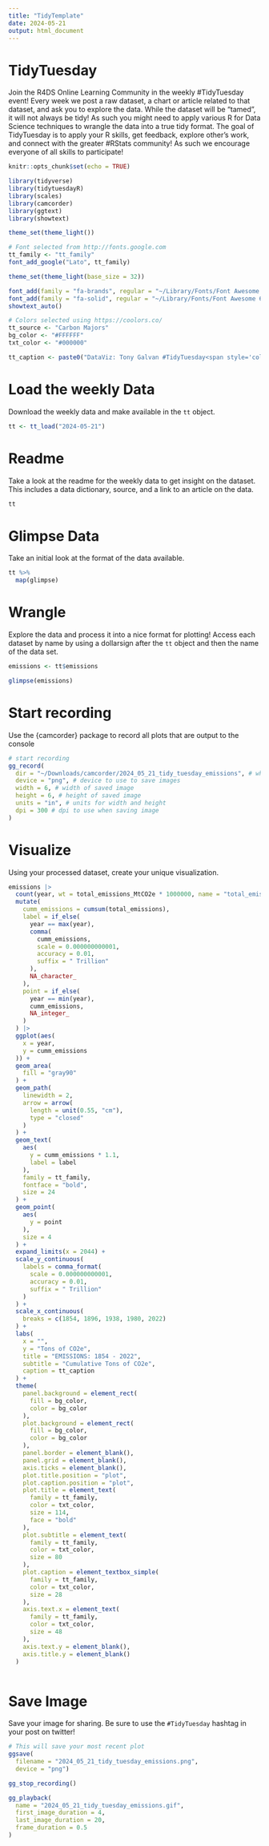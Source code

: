 ```yaml
---
title: "TidyTemplate"
date: 2024-05-21
output: html_document
---
```


# TidyTuesday

Join the R4DS Online Learning Community in the weekly #TidyTuesday event!
Every week we post a raw dataset, a chart or article related to that dataset, and ask you to explore the data.
While the dataset will be “tamed”, it will not always be tidy! As such you might need to apply various R for Data Science techniques to wrangle the data into a true tidy format.
The goal of TidyTuesday is to apply your R skills, get feedback, explore other’s work, and connect with the greater #RStats community!
As such we encourage everyone of all skills to participate!

```r

knitr::opts_chunk$set(echo = TRUE)

library(tidyverse)
library(tidytuesdayR)
library(scales)
library(camcorder)
library(ggtext)
library(showtext)

theme_set(theme_light())

# Font selected from http://fonts.google.com
tt_family <- "tt_family"
font_add_google("Lato", tt_family)

theme_set(theme_light(base_size = 32))

font_add(family = "fa-brands", regular = "~/Library/Fonts/Font Awesome 6 Brands-Regular-400.otf")
font_add(family = "fa-solid", regular = "~/Library/Fonts/Font Awesome 6 Free-Solid-900.otf")
showtext_auto()

# Colors selected using https://coolors.co/
tt_source <- "Carbon Majors"
bg_color <- "#FFFFFF"
txt_color <- "#000000"

tt_caption <- paste0("DataViz: Tony Galvan #TidyTuesday<span style='color:", bg_color, ";'>..</span><span style='font-family:fa-solid;color:", txt_color, ";'>&#xf0ce;</span><span style='color:", bg_color, ";'>.</span><span style='color:", txt_color, ";'>", tt_source, "</span><span style='color:", bg_color, ";'>..</span><span style='font-family:fa-brands;color:", txt_color, ";'>&#xe61b;</span><span style='color:", bg_color, ";'>.</span><span style='color:", txt_color, ";'>@GDataScience1</span><span style='color:", bg_color, ";'>..</span><span style='font-family:fa-brands;color:", txt_color, ";'>&#xf09b;</span><span style='color:", bg_color, ";'>.</span><span style='color:", txt_color, ";'>GDataScience</span><span style='color:", bg_color, ";'>..</span>")

```

# Load the weekly Data

Download the weekly data and make available in the `tt` object.

```r

tt <- tt_load("2024-05-21")

```


# Readme

Take a look at the readme for the weekly data to get insight on the dataset.
This includes a data dictionary, source, and a link to an article on the data.

```r

tt

```


# Glimpse Data

Take an initial look at the format of the data available.

```r

tt %>% 
  map(glimpse)

```

# Wrangle

Explore the data and process it into a nice format for plotting! Access each dataset by name by using a dollarsign after the `tt` object and then the name of the data set.

```r

emissions <- tt$emissions

glimpse(emissions)

```


# Start recording

Use the {camcorder} package to record all plots that are output to the console

```r

# start recording
gg_record(
  dir = "~/Downloads/camcorder/2024_05_21_tidy_tuesday_emissions", # where to save the recording
  device = "png", # device to use to save images
  width = 6, # width of saved image
  height = 6, # height of saved image
  units = "in", # units for width and height
  dpi = 300 # dpi to use when saving image
)

```

# Visualize

Using your processed dataset, create your unique visualization.

```r

emissions |>
  count(year, wt = total_emissions_MtCO2e * 1000000, name = "total_emissions") |>
  mutate(
    cumm_emissions = cumsum(total_emissions),
    label = if_else(
      year == max(year), 
      comma(
        cumm_emissions, 
        scale = 0.000000000001, 
        accuracy = 0.01, 
        suffix = " Trillion"
      ), 
      NA_character_
    ),
    point = if_else(
      year == min(year),
      cumm_emissions,
      NA_integer_
    )
  ) |>
  ggplot(aes(
    x = year, 
    y = cumm_emissions
  )) +
  geom_area(
    fill = "gray90"
  ) +
  geom_path(
    linewidth = 2,
    arrow = arrow(
      length = unit(0.55, "cm"),
      type = "closed"
    )
  ) +
  geom_text(
    aes(
      y = cumm_emissions * 1.1,
      label = label
    ),
    family = tt_family,
    fontface = "bold",
    size = 24
  ) +
  geom_point(
    aes(
      y = point
    ),
    size = 4
  ) +
  expand_limits(x = 2044) +
  scale_y_continuous(
    labels = comma_format(
      scale = 0.000000000001,
      accuracy = 0.01, 
      suffix = " Trillion"
    )
  ) +
  scale_x_continuous(
    breaks = c(1854, 1896, 1938, 1980, 2022)
  ) +
  labs(
    x = "",
    y = "Tons of CO2e",
    title = "EMISSIONS: 1854 - 2022",
    subtitle = "Cumulative Tons of CO2e",
    caption = tt_caption
  ) +
  theme(
    panel.background = element_rect(
      fill = bg_color,
      color = bg_color
    ),
    plot.background = element_rect(
      fill = bg_color,
      color = bg_color
    ),
    panel.border = element_blank(),
    panel.grid = element_blank(),
    axis.ticks = element_blank(),
    plot.title.position = "plot",
    plot.caption.position = "plot",
    plot.title = element_text(
      family = tt_family,
      color = txt_color,
      size = 114,
      face = "bold"
    ),
    plot.subtitle = element_text(
      family = tt_family,
      color = txt_color,
      size = 80
    ),
    plot.caption = element_textbox_simple(
      family = tt_family,
      color = txt_color,
      size = 28
    ),
    axis.text.x = element_text(
      family = tt_family,
      color = txt_color,
      size = 48
    ),
    axis.text.y = element_blank(),
    axis.title.y = element_blank()
  )
  
```

# Save Image

Save your image for sharing. Be sure to use the `#TidyTuesday` hashtag in your post on twitter! 

```r

# This will save your most recent plot
ggsave(
  filename = "2024_05_21_tidy_tuesday_emissions.png",
  device = "png")

gg_stop_recording()

gg_playback(
  name = "2024_05_21_tidy_tuesday_emissions.gif",
  first_image_duration = 4,
  last_image_duration = 20,
  frame_duration = 0.5
)

```
